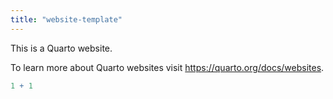 ```yaml
---
title: "website-template"
---
```


This is a Quarto website.

To learn more about Quarto websites visit <https://quarto.org/docs/websites>.

```r
1 + 1
```
